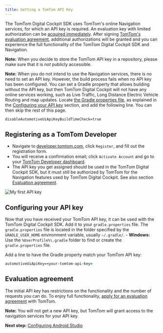 ```yaml
---
title: Getting a TomTom API Key
---
```


The TomTom Digital Cockpit SDK uses TomTom's online Navigation services, for which an API key is 
required. 
An evaluation key with limited authorization can be
[acquired immediately](#registering-as-a-tomtom-developer).
After signing 
[TomTom's evaluation agreement](/tomtom-digital-cockpit/documentation/getting-started/introduction), 
additional authorizations will be granted and you can experience the full functionality of the 
TomTom Digital Cockpit SDK and Navigation.

__Note:__ When you decide to store the TomTom API key in a repository, please make sure that it is
_not_ publicly accessible.

__Note:__ When you do not intend to use the Navigation services, there is no need to set an API key.
However, the build process fails when no API key has been configured. You can set a Gradle property
that allows building without the API key, but then TomTom Digital Cockpit will not have any
online services working, such as Live Traffic, Long Distance Electric Vehicle Routing and map
updates. Locate
[the Gradle properties file](https://github.com/tomtom-international/tomtom-digital-cockpit-sdk-examples/blob/main/gradle.properties),
as explained in the [Configuring your API key](#configuring-your-api-key) section, and add the
following line. You can then  skip the rest of this page.

```cmd
disableAutomotiveUiApiKeyBuildTimeCheck=true
```

## Registering as a TomTom Developer

- Navigate to [developer.tomtom.com](https://developer.tomtom.com/), click `Register`, and fill out
  the registration form.
- You will receive a confirmation email; click `Activate Account` and go to your
  [TomTom Developer dashboard](https://developer.tomtom.com/user/me/apps).
- The API key you get assigned should be used in the TomTom Digital Cockpit SDK, but it must still 
  be authorized by TomTom for the Navigation features used by TomTom Digital Cockpit. See also 
  section [Evaluation agreement](#evaluation-agreement).

![My first API key](images/tomtom_my_first_api_key.png)

## Configuring your API key

Now that you have received your TomTom API key, it can be used with the TomTom Digital Cockpit SDK. 
Add it to your `gradle.properties` file. The `gradle.properties` file is located in the folder
specified by the `GRADLE_USER_HOME` environment variable, usually
  `~/.gradle/`.
    - __Windows:__ Use the `%UserProfile%\.gradle` folder to find or create the
      `gradle.properties` file.

Add a line to have the Gradle property match your TomTom API key:

```cmd
automotiveUiApiKey=<your-tomtom-api-key>
```

## Evaluation agreement

The initial API key has restrictions on the functionality and the number of requests you can do.
To enjoy full functionality,
[apply for an evaluation agreement](/tomtom-digital-cockpit/documentation/getting-started/introduction) 
with TomTom.

__Note:__ You will not get a new API key, but TomTom will grant access to the navigation services
for your API key.

__Next step:__
[Configuring Android Studio](/tomtom-digital-cockpit/documentation/getting-started/configuring-android-studio)
